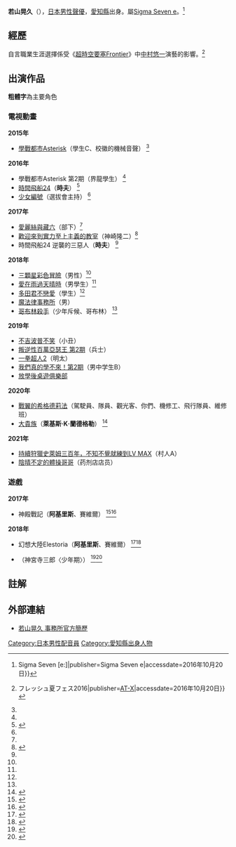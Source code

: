 {{配音員
|名字= 若山晃久
|圖像=
|尺寸=
|說明=
|藝名= {{lang|ja|若山 晃久}}
|本名=
|綽號=
|出生地=
|血型= 
|生年= 1995
|生月= 6
|生日= 27
|歿年=
|歿月=
|歿日=
|所屬= [[Sigma_Seven_e|Sigma Seven e]]
|活動時期= 
|出道作= 
|代表作= 
|網站=
|其他=
}}
{{Japanese|japanese=若山 晃久|kana=わかやま あきひさ|romaji=Wakayama Akihisa}}

'''若山晃久'''（{{bd||6月27日|catIdx=Wakayama Akihisa}}），[[日本|日本]][[男性|男性]][[聲優|聲優]]，[[愛知縣|愛知縣]]出身。屬[[Sigma_Seven_e|Sigma Seven e]]。<ref name=offpro>{{Cite web|url=http://www.sigma7e.com/profile/em_wakayama.html|title=若山晃久{{!}}Sigma Seven [e:]|publisher=Sigma Seven e|accessdate=2016年10月20日}}</ref>

== 經歷 ==
自言職業生涯選擇係受《[[超時空要塞Frontier|超時空要塞Frontier]]》中[[中村悠一|中村悠一]]演藝的影響。<ref name=profile1>{{Cite web|url=http://www.at-x.com/at-x_contents/summerfes2016/108.html|title=若山晃久{{!}}フレッシュ夏フェス2016|publisher=[[AT-X|AT-X]]|accessdate=2016年10月20日}}</ref>

== 出演作品 ==
'''粗體字'''為主要角色
=== 電視動畫 ===
'''2015年'''
*[[學戰都市Asterisk|學戰都市Asterisk]]（學生C、校徽的機械音聲）<!--10月3日--><ref name=offpro/>
'''2016年'''
*學戰都市Asterisk 第2期（界龍學生）<!--4月2日--><ref name=offpro/>
*[[時間飛船24|時間飛船24]]（'''時夫'''）<!--10月1日--><ref>{{Cite web|url=http://news.mynavi.jp/news/2016/07/27/404/|work=動畫|script-title=ja:10月放送『タイムボカン24』キャスト発表、主役に新人・若山晃久を抜てき|publisher=Mynavi News|date=2016年7月27日|accessdate=2016年10月20日|language=ja}}</ref>
*[[少女編號|少女編號]]（選拔會主持）<!--10月6日--><ref name=offpro/>
'''2017年'''
*[[愛麗絲與藏六|愛麗絲與藏六]]（部下）<ref name=offpro/>
*[[歡迎來到實力至上主義的教室|歡迎來到實力至上主義的教室]]（神崎隆二）<ref>{{Cite news|url=http://www.animatetimes.com/news/details.php?id=1494830440|script-title=ja:千葉翔也さん、鬼頭明里さん、久保ユリカさんほかTVアニメ『ようこそ実力至上主義の教室へ』のキャスト計21名が公開！|publisher=animate Times|date=2017年5月15日|accessdate=2017年6月10日|language=ja|archive-date=2017年10月24日|archive-url=https://web.archive.org/web/20171024100435/http://www.animatetimes.com/news/details.php?id=1494830440|dead-url=no}}</ref>
*時間飛船24 逆襲的三惡人（'''時夫'''）<!--10月7日--><ref name=offpro/>
'''2018年'''
*[[三顆星彩色冒險|三顆星彩色冒險]]（男性）<ref name=offpro/>
*[[愛在雨過天晴時|愛在雨過天晴時]]（男學生）<ref name=offpro/>
*[[多田君不戀愛|多田君不戀愛]]（學生）<ref name=offpro/>
*[[魔法律事務所|魔法律事務所]]（男）
*[[哥布林殺手|哥布林殺手]]（少年斥候、哥布林）<!--10月6日--><ref name=offpro/>
'''2019年'''
*[[不吉波普系列|不吉波普不笑]]（小丑）<!--1月4日-->
*[[叛逆性百萬亞瑟王|叛逆性百萬亞瑟王 第2期]]（兵士）<!--4月4日-->
*[[一拳超人|一拳超人2]]（明太）<!--4月9日-->
*[[我們真的學不來！|我們真的學不來！第2期]]（男中学生B）<!--10月5日-->
*[[放學後桌遊俱樂部|放學後桌遊俱樂部]]<!--10月5日-->
'''2020年'''
*[[戰翼的希格德莉法|戰翼的希格德莉法]]（駕駛員、隊員、觀光客、你們、機修工、飛行隊員、維修班）<!--10月3日-->
*[[大貴族|大貴族]]（'''萊基斯‧K‧蘭德格勒'''）<!--10月7日--><ref>{{Cite web|url=https://noblesse-anime.com/caststaff/|work=電視動畫「大貴族」官方網站|script-title=ja:Cast & Staff|publisher=|date=|accessdate=2021年6月7日|language=ja}}</ref>
'''2021年'''
*[[持續狩獵史萊姆三百年，不知不覺就練到LV_MAX|持續狩獵史萊姆三百年，不知不覺就練到LV MAX]]（村人A）<!--4月10日-->
*[[陰晴不定的體操哥哥|陰晴不定的體操哥哥]]（药剂店店员）<!--7月6日-->

=== 遊戲 ===
'''2017年'''
*神殿戰記（'''阿基里斯'''、賽維爾）{{small|〔Android／iOS〕}}<!--9月21日--><ref>{{Cite web|url=https://www.gamebase.com.tw/news/topic/98883817/|title=《神殿戰記》雙平台火熱上市，首波主打《伊蘇VIII》限定合作即將登場|publisher=[[遊戲基地|遊戲基地]]|date=2017年9月21日|accessdate=2018年11月18日|author=sanchan|language=zh-tw}}</ref><ref>{{Cite news|url=https://diosaforce.auer.game.tw/|title=神殿戰記官網|publisher=奧爾資訊|accessdate=2018年11月18日|language=zh-tw}}</ref>
'''2018年'''
*幻想大陸Elestoria（'''阿基里斯'''、賽維爾）{{small|〔Android／iOS〕}}<!--10月25日--><ref>{{Cite web|url=https://gnn.gamer.com.tw/1/161521.html|title=台灣自製《神殿戰記》今夏進軍日本市場 闇系英雄主題週實施中|publisher=[[巴哈姆特|巴哈姆特]]|date=2018年4月18日|accessdate=2018年11月18日|author=犬拓|language=zh-tw}}</ref><ref>{{Cite news|url=https://app.famitsu.com/20181024_1369538/|script-title=ja:【配信開始】『幻想大陸エレストリア』事前ダウンロードが開始！正式サービス開始は10月25日から|publisher=[[Fami通|Fami通APP]]|date=2018年10月24日|accessdate=2018年11月18日|language=ja}}</ref>
*{{tsl|ja|探偵 神宮寺三郎シリーズ|偵探神宮寺三郎系列|偵探 神宮寺三郎系列 代達洛斯：黃金爵士樂的覺醒}}（神宮寺三郎〈少年期〉）{{small|〔PS4／NintendoSwitch／PC(Steam)〕}}<!--12月13日--><ref>{{Cite news|url=https://news.nicovideo.jp/watch/nw4051580|script-title=ja:『ダイダロス:ジ・ア ウェイクニング・オブ・ゴールデンジャズ』のオープニング映像が公開！|publisher=[[niconico|niconico]]|date=2018年10月20日|accessdate=2018年11月18日|language=ja}}</ref><ref>{{Cite web|url=https://gnn.gamer.com.tw/0/165950.html|title=推理冒險遊戲《偵探 神宮寺三郎》新作《代達洛斯：黃金爵士樂的覺醒》將推出繁中版|publisher=巴哈姆特|date=2018年7月26日|accessdate=2018年11月18日|author=KEN|language=zh-tw}}</ref>

== 註解 ==
{{Reflist}}

== 外部連結 ==
*[http://www.sigma7e.com/profile/em_wakayama.html 若山晃久 事務所官方簡歷]{{ja}}

{{Sigma Seven}}

{{DEFAULTSORT:Wakayama Akihisa}}
[[Category:日本男性配音員|Category:日本男性配音員]]
[[Category:愛知縣出身人物|Category:愛知縣出身人物]]